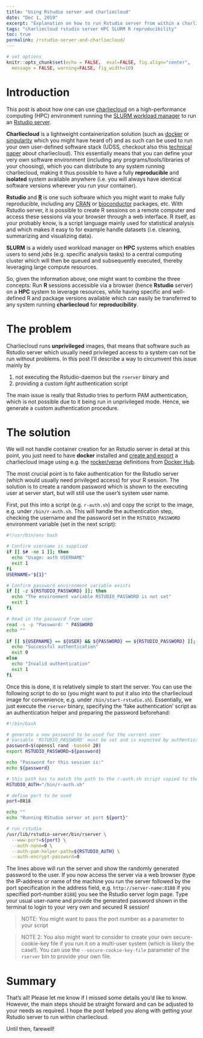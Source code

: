 ---
title: "Using Rstudio server and charliecloud"
date: "Dec 1, 2019"
excerpt: "Explanation on how to run Rstudio server from within a charliecloud container"
tags: "charliecloud rstudio server HPC SLURM R reproducibility"
toc: true
permalink: /rstudio-server-and-charliecloud/
---

```{r setup, include=FALSE}
# set options
knitr::opts_chunk$set(echo = FALSE,  eval=FALSE, fig.align="center",
  message = FALSE, warning=FALSE, fig_width=10)
```

# Introduction
This post is about how one can use [charliecloud](https://github.com/hpc/charliecloud) on a high-performance computing (HPC) environment running the [SLURM workload manager](https://slurm.schedmd.com/) to run an [Rstudio server](https://rstudio.com/products/rstudio/#rstudio-server).

**Charliecloud** is a lightweight containerization solution (such as [docker](https://www.docker.com) or [singularity](https://singularity.lbl.gov/) which you might have heard of) and as such can be used to run your own user-defined software stack (UDSS, checkout also this [technical paper](http://permalink.lanl.gov/object/tr?what=info:lanl-repo/lareport/LA-UR-16-22370) about charliecloud).
This essentially means that you can define your very own software environment (including any programs/tools/libraries of your choosing), which you can distribute to any system running charliecloud, making it thus possible to have a fully **reproducible** and **isolated** system available anywhere (i.e. you will always have identical software versions wherever you run your container).

**Rstudio** and [**R**](https://www.r-project.org/) is one such software which you might want to make fully reproducible, including any [CRAN](https://cran.r-project.org/) or [bioconductor](https://www.bioconductor.org/) packages, etc.
With Rstudio server, it is possible to create R sessions on a remote computer and access these sessions via your browser through a web interface. R itself, as your probably know, is a script language mainly used for statistical analysis and which makes it easy to for example handle datasets (i.e. cleaning, summarizing and visualizing data).

**SLURM** is a widely used workload manager on **HPC** systems which enables users to send *jobs* (e.g. specific analysis tasks) to a central computing cluster which will then be queued and subsequently executed, thereby leveraging large compute resources.

So, given the information above, one might want to combine the three concepts: Run **R** sessions accessible via a browser (hence **Rstudio** server) on a **HPC** system to leverage resources, while having specific and well-defined R and package versions available which can easily be transferred to any system running **charliecloud** for **reproducibility**.

# The problem
Charliecloud runs **unprivileged** images, that means that software such as Rstudio server which usually need privileged access to a system can not be run without problems.
In this post I'll describe a way to circumvent this issue mainly by

1. not executing the Rstudio-daemon but the `rserver` binary and
2. providing a custom *light* authentication script

The main issue is really that Rstudio tries to perform PAM authentication, which is not possible due to it being run in unprivileged mode. Hence, we generate a custom authentication procedure.

# The solution
We will not handle container creation for an Rstudio server in detail at this point, you just need to have **docker** installed and [create and export](/exporting-charliecloud-from-docker) a charliecloud image using e.g. the [rocker/verse](https://hub.docker.com/r/rocker/verse) definitions from [Docker Hub](https://hub.docker.com/).

The most crucial point is to fake authentication for the Rstudio server (which would usually need privileged access) for your R session. The solution is to create a random password which is shown to the executing user at server start, but will still use the user's system user name.

First, put this into a script (e.g. `r-auth.sh`) and copy the script to the image, e.g. under `/bin/r-auth.sh`. This will handle the authentication step, checking the username and the password set in the `RSTUDIO_PASSWORD` environment variable (set in the next script):

```{bash}
#!/usr/bin/env bash

# Confirm username is supplied
if [[ $# -ne 1 ]]; then
  echo "Usage: auth USERNAME"
  exit 1
fi
USERNAME="${1}"

# Confirm password environment variable exists
if [[ -z ${RSTUDIO_PASSWORD} ]]; then
  echo "The environment variable RSTUDIO_PASSWORD is not set"
  exit 1
fi

# Read in the password from user
read -s -p "Password: " PASSWORD
echo ""

if [[ ${USERNAME} == ${USER} && ${PASSWORD} == ${RSTUDIO_PASSWORD} ]]; then
  echo "Successful authentication"
  exit 0
else
  echo "Invalid authentication"
  exit 1
fi
```

Once this is done, it is relatively simple to start the server.
You can use the following script to do so (you might want to put it also into the charliecloud image for convenience, e.g. under `/bin/start-rstudio.sh`).
Essentially, we just execute the `rserver` binary, specifying the 'fake authentication' script as an authentication helper and preparing the password beforehand:

```{bash}
#!/bin/bash

# generate a new password to be used for the current user
# Variable 'RSTUDIO_PASSWORD' must be set and is expected by authentication script
password=$(openssl rand -base64 20)
export RSTUDIO_PASSWORD=${password}

echo "Password for this session is:"
echo ${password}

# this path has to match the path to the r-auth.sh script copied to the image!
RSTUDIO_AUTH="/bin/r-auth.sh"

# define port to be used
port=8818

echo ""
echo "Running RStudio server at port ${port}"

# run rstudio
/usr/lib/rstudio-server/bin/rserver \
  --www-port=${port} \
  --auth-none=0 \
  --auth-pam-helper-path=${RSTUDIO_AUTH} \
  --auth-encrypt-password=0
```

The lines above will run the server and show the randomly generated password to the user.
If you now access the server via a web browser (type the IP-address or name of the machine you run the server followed by the port specification in the address field, e.g. `http://server-name:8188` if you specified port-number `8188`) you see the Rstudio server login page. Type your usual user-name and provide the generated password shown in the terminal to login to your very own and secured R session!

> NOTE: You might want to pass the port number as a parameter to your script

> NOTE 2: You also might want to consider to create your own secure-cookie-key file if you run it on a multi-user system (which is likely the case!). You can use the `--secure-cookie-key-file` parameter of the `rserver` bin to provide your own file.

# Summary
That's all! Please let me know if I missed some details you'd like to know.
However, the main steps should be straight forward and can be adjusted to your needs as required.
I hope the post helped you along with getting your Rstudio server to run within charliecloud.

Until then, farewell!
